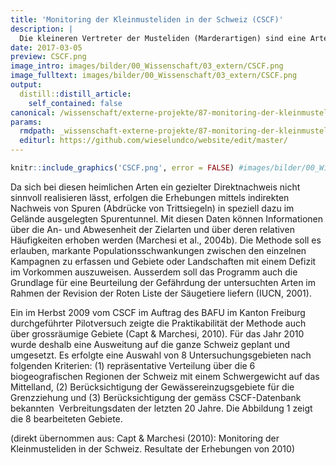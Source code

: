 ```yaml
---
title: 'Monitoring der Kleinmusteliden in der Schweiz (CSCF)'
description: |
  Die kleineren Vertreter der Musteliden (Marderartigen) sind eine Artengruppe, über deren Verbreitung und Bestandesdichte in der Schweiz relativ wenig bekannt ist. Es handelt sich dabei um das Mauswiesel, das Hermelin und der Iltis, die alle seit 1988 gemäss Bundesgesetz über die Jagd geschützt sind. Damit fallen die früher über die Jagd und den Fang für diese Arten anfallenden Daten weg, die bei einer Beurteilung hilfreich sein können. Mit einem gesamtschweizerischen Monitoring soll deshalb Vorkommen dieser Arten besser erfasst und dokumentiert werden.
date: 2017-03-05
preview: CSCF.png
image_intro: images/bilder/00_Wissenschaft/03_extern/CSCF.png
image_fulltext: images/bilder/00_Wissenschaft/03_extern/CSCF.png
output:
  distill::distill_article:
    self_contained: false
canonical: /wissenschaft/externe-projekte/87-monitoring-der-kleinmusteliden-in-der-schweiz-cscf
params:
  rmdpath: _wissenschaft-externe-projekte/87-monitoring-der-kleinmusteliden-in-der/87-monitoring-der-kleinmusteliden-in-der.Rmd
  editurl: https://github.com/wieselundco/website/edit/master/
---
```



```r
knitr::include_graphics('CSCF.png', error = FALSE) #images/bilder/00_Wissenschaft/03_extern/CSCF.png
```

Da sich bei diesen heimlichen Arten ein gezielter Direktnachweis nicht
sinnvoll realisieren lässt, erfolgen die Erhebungen mittels indirekten
Nachweis von Spuren (Abdrücke von Trittsiegeln) in speziell dazu im
Gelände ausgelegten Spurentunnel. Mit diesen Daten können Informationen
über die An- und Abwesenheit der Zielarten und über deren relativen
Häufigkeiten erhoben werden (Marchesi et al., 2004b). Die Methode soll
es erlauben, markante Populationsschwankungen zwischen den einzelnen
Kampagnen zu erfassen und Gebiete oder Landschaften mit einem Defizit im
Vorkommen auszuweisen. Ausserdem soll das Programm auch die Grundlage
für eine Beurteilung der Gefährdung der untersuchten Arten im Rahmen der
Revision der Roten Liste der Säugetiere liefern (IUCN, 2001).

Ein im Herbst 2009 vom CSCF im Auftrag des BAFU im Kanton Freiburg
durchgeführter Pilotversuch zeigte die Praktikabilität der Methode auch
über grossräumige Gebiete (Capt & Marchesi, 2010). Für das Jahr 2010
wurde deshalb eine Ausweitung auf die ganze Schweiz geplant und
umgesetzt. Es erfolgte eine Auswahl von 8 Untersuchungsgebieten nach
folgenden Kriterien: (1) repräsentative Verteilung über die 6
biogeografischen Regionen der Schweiz mit einem Schwergewicht auf das  
Mittelland, (2) Berücksichtigung der Gewässereinzugsgebiete für die
Grenzziehung und (3) Berücksichtigung der gemäss CSCF-Datenbank
bekannten  Verbreitungsdaten der letzten 20 Jahre. Die Abbildung 1 zeigt
die 8 bearbeiteten Gebiete.

(direkt übernommen aus: Capt & Marchesi (2010): Monitoring der
Kleinmusteliden in der Schweiz. Resultate der Erhebungen von 2010)

```r



```

<!--http://wieselundco.ch/wissenschaft/externe-projekte/87-monitoring-der-kleinmusteliden-in-der-schweiz-cscf-->
